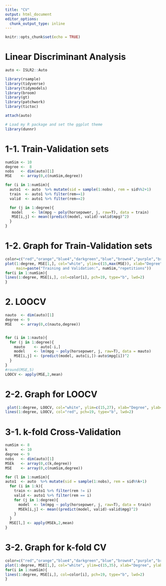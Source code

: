 ```yaml
---
title: "CV"
output: html_document
editor_options: 
  chunk_output_type: inline
---
```


```r
knitr::opts_chunk$set(echo = TRUE)
```


# Linear Discriminant Analysis
```r
auto <- ISLR2::Auto

library(rsample)
library(tidyverse)
library(tidymodels)
library(broom)
library(gt)
library(patchwork)
library(tictoc)

attach(auto)

# Load my R package and set the ggplot theme
library(dunnr)
```

# 1-1. Train-Validation sets
```r
numSim <- 10
degree <-  8
nobs   <- dim(auto)[1]
MSE    <- array(0,c(numSim,degree))

for (i in 1:numSim){
  auto1  <- auto  %>% mutate(sid = sample(1:nobs), rem = sid%%2+1)
  train  <- auto1 %>% filter(rem==1)
  valid  <- auto1 %>% filter(rem==2)

  for (j in 1:degree){
   model    <- lm(mpg ~ poly(horsepower, j, raw=T), data = train)
   MSE[i,j] <- mean((predict(model, valid)-valid$mpg)^2)
  } 
}
```

# 1-2. Graph for Train-Validation sets
```r
color=c("red","orange","blue4","darkgreen","blue","brown4","purple","brown","gold4","black")
plot(1:degree, MSE[1,], col="white", ylim=c(15,max(MSE)), xlab="Degree", ylab="MSE", 
     main=paste("Training and Validation:", numSim,"repetitions"))
for(i in 1:numSim){
lines(1:degree, MSE[i,], col=color[i], pch=19, type="b", lwd=2)
}
```

# 2. LOOCV
```r
nauto  <- dim(auto)[1]
degree <- 9
MSE    <- array(0,c(nauto,degree))


for (i in 1:nauto){
  for (j in 1:degree){
    mauto    <- auto[-i,]  
    model    <- lm(mpg ~ poly(horsepower, j, raw=T), data = mauto)
    MSE[i,j] <- (predict(model, auto[i,])-auto$mpg[i])^2
  }
}
#round(MSE,5)
LOOCV <- apply(MSE,2,mean)
```

# 2-2. Graph for LOOCV
```r
 plot(1:degree, LOOCV, col="white", ylim=c(15,27), xlab="Degree", ylab="MSE", main="LOOCV")
lines(1:degree, LOOCV, col="red", pch=19, type="b", lwd=2)
```


# 3-1. k-fold Cross-Validation
```r
numSim <- 8
k      <- 10
degree <- 9
nobs   <- dim(auto)[1]
MSEk   <- array(0,c(k,degree))
MSE    <- array(0,c(numSim,degree))

for (l in 1:numSim){
auto1  <- auto  %>% mutate(sid = sample(1:nobs), rem = sid%%k+1)
  for (i in 1:k){
    train <- auto1 %>% filter(rem != i)
    valid <- auto1 %>% filter(rem == i)
    for (j in 1:degree){
      model  <- lm(mpg ~ poly(horsepower, j, raw=T), data = train)
      MSEk[i,j] <- mean((predict(model, valid)-valid$mpg)^2)
    }
  }
  MSE[l,] <- apply(MSEk,2,mean)
} 
```

# 3-2. Graph for k-fold CV
```r
color=c("red","orange","blue4","darkgreen","blue","brown4","purple","brown","gold4","black")
plot(1:degree, MSE[1,], col="white", ylim=c(15,35), xlab="Degree", ylab="MSE", main=paste("k-fold Cross Validation: k=",k,"(run",numSim,"times)"))
for(i in 1:numSim){
lines(1:degree, MSE[i,], col=color[i], pch=19, type="b", lwd=2)
}
```
